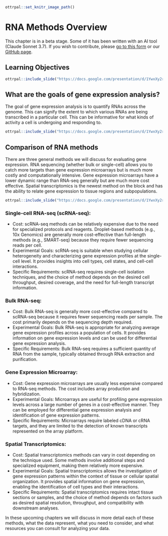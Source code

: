 
```r
ottrpal::set_knitr_image_path()
```

# RNA Methods Overview

<div class = "warning">
This chapter is in a beta stage. Some of it has been written with an AI tool (Claude Sonnet 3.7). If you wish to contribute, please [go to this form](https://forms.gle/dqYgmKH8XXE2ohwD9) or our [GitHub page](https://github.com/fhdsl/Choosing_Genomics_Tools).
</div>

## Learning Objectives

```r
ottrpal::include_slide("https://docs.google.com/presentation/d/1YwxXy2rnUgbx_7B7ENH9wpDX-j6JpJz6lGVzOkjo0qY/edit#slide=id.g12890ae15d7_0_76")
```

## What are the goals of gene expression analysis?

The goal of gene expression analysis is to quantify RNAs across the genome. This can signify the extent to which various RNAs are being transcribed in a particular cell. This can be informative for what kinds of activity a cell is undergoing and responding to.

```r
ottrpal::include_slide("https://docs.google.com/presentation/d/1YwxXy2rnUgbx_7B7ENH9wpDX-j6JpJz6lGVzOkjo0qY/edit#slide=id.g142c259a793_0_0")
```

## Comparison of RNA methods

There are three general methods we will discuss for evaluating gene expression. RNA sequencing (whether bulk or single-cell) allows you to catch more targets than gene expression microarrays but is much more costly and computationally intensive. Gene expression microarrays have a lower dynamic range than RNA-seq generally but are much more cost effective. Spatial transcriptomics is the newest method on the block and has the ability to relate gene expression to tissue regions and subpopulations.

```r
ottrpal::include_slide("https://docs.google.com/presentation/d/1YwxXy2rnUgbx_7B7ENH9wpDX-j6JpJz6lGVzOkjo0qY/edit#slide=id.g13438a9a5b2_0_80")
```

### Single-cell RNA-seq (scRNA-seq):

- Cost: scRNA-seq methods can be relatively expensive due to the need for specialized protocols and reagents. Droplet-based methods (e.g., 10x Genomics) are generally more cost-effective than full-length methods (e.g., SMART-seq) because they require fewer sequencing reads per cell.
- Experimental Goals: scRNA-seq is suitable when studying cellular heterogeneity and characterizing gene expression profiles at the single-cell level. It provides insights into cell types, cell states, and cell-cell interactions.
- Specific Requirements: scRNA-seq requires single-cell isolation techniques, and the choice of method depends on the desired cell throughput, desired coverage, and the need for full-length transcript information.

### Bulk RNA-seq:

- Cost: Bulk RNA-seq is generally more cost-effective compared to scRNA-seq because it requires fewer sequencing reads per sample. The cost primarily depends on the sequencing depth required.
- Experimental Goals: Bulk RNA-seq is appropriate for analyzing average gene expression profiles across a population of cells. It provides information on gene expression levels and can be used for differential gene expression analysis.
- Specific Requirements: Bulk RNA-seq requires a sufficient quantity of RNA from the sample, typically obtained through RNA extraction and purification.

### Gene Expression Microarray:
- Cost: Gene expression microarrays are usually less expensive compared to RNA-seq methods. The cost includes array production and hybridization.
- Experimental Goals: Microarrays are useful for profiling gene expression levels across a large number of genes in a cost-effective manner. They can be employed for differential gene expression analysis and identification of gene expression patterns.
- Specific Requirements: Microarrays require labeled cDNA or cRNA targets, and they are limited to the detection of known transcripts represented on the array platform.

### Spatial Transcriptomics:
- Cost: Spatial transcriptomics methods can vary in cost depending on the technique used. Some methods involve additional steps and specialized equipment, making them relatively more expensive.
- Experimental Goals: Spatial transcriptomics allows the investigation of gene expression patterns within the context of tissue or cellular spatial organization. It provides spatial information on gene expression, enabling the identification of cell types and their interactions.
- Specific Requirements: Spatial transcriptomics requires intact tissue sections or samples, and the choice of method depends on factors such as desired spatial resolution, throughput, and compatibility with downstream analyses.

In these upcoming chapters we will discuss in more detail each of these methods, what the data represent, what you need to consider, and what resources you can consult for analyzing your data.

